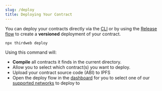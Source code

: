 ```yaml
---
slug: /deploy
title: Deploying Your Contract
---
```


You can deploy your contracts directly via the [CLI](/cli) or by using the [Release flow](/release) to create a **versioned** deployment of your contract.

```bash
npx thirdweb deploy
```

Using this command will:

- **Compile** all contracts it finds in the current directory.
- Allow you to select which contract(s) you want to deploy.
- Upload your contract source code (ABI) to IPFS
- Open the deploy flow in the [dashboard](https://thirdweb.com/dashboard) for you to select one of our [supported networks](/guides/which-network-should-you-use) to deploy to
